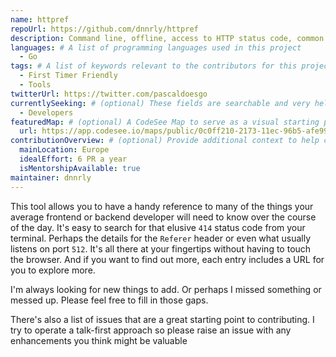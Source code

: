 ```yaml
---
name: httpref
repoUrl: https://github.com/dnnrly/httpref
description: Command line, offline, access to HTTP status code, common header, and port references.
languages: # A list of programming languages used in this project
  - Go
tags: # A list of keywords relevant to the contributors for this project
  - First Timer Friendly
  - Tools
twitterUrl: https://twitter.com/pascaldoesgo
currentlySeeking: # (optional) These fields are searchable and very helpful for contributors to match well with your project
  - Developers
featuredMap: # (optional) A CodeSee Map to serve as a visual starting point for contributors
  url: https://app.codesee.io/maps/public/0c0ff210-2173-11ec-96b5-afe99c614d3c
contributionOverview: # (optional) Provide additional context to help contributors match well with your project
  mainLocation: Europe
  idealEffort: 6 PR a year
  isMentorshipAvailable: true
maintainer: dnnrly
---
```


<!-- Divide your content into sections using our handy shortcodes. Each section is optional -->

<Overview>
  
This tool allows you to have a handy reference to many of the things your average frontend or backend developer
  will need to know over the course of the day. It's easy to search for that elusive `414` status code from your
  terminal. Perhaps the details for the `Referer` header or even what usually listens on port `512`. It's all
  there at your fingertips without having to touch the browser. And if you want to find out more, each entry
  includes a URL for you to explore more.

</Overview>

<Contributing>

I'm always looking for new things to add. Or perhaps I missed something or messed up. Please feel free to fill in
  those gaps.

There's also a list of issues that are a great starting point to contributing. I try to operate a talk-first approach so please
  raise an issue with any enhancements you think might be valuable
  
</Contributing>
